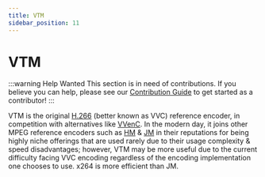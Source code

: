 ```yaml
---
title: VTM
sidebar_position: 11
---
```


# VTM

:::warning Help Wanted
This section is in need of contributions. If you believe you can help, please see our [Contribution Guide](../contribution-guide.mdx) to get started as a contributor!
:::

VTM is the original [H.266](../video/VVC.mdx) (better known as VVC) reference encoder, in competition with alternatives like [VVenC](../encoders/VVenC.mdx). In the modern day, it joins other MPEG reference encoders such as [HM](../encoders/HM.mdx) & [JM](../encoders/JM.mdx) in their reputations for being highly niche offerings that are used rarely due to their usage complexity & speed disadvantages; however, VTM may be more useful due to the current difficulty facing VVC encoding regardless of the encoding implementation one chooses to use. x264 is more efficient than JM.